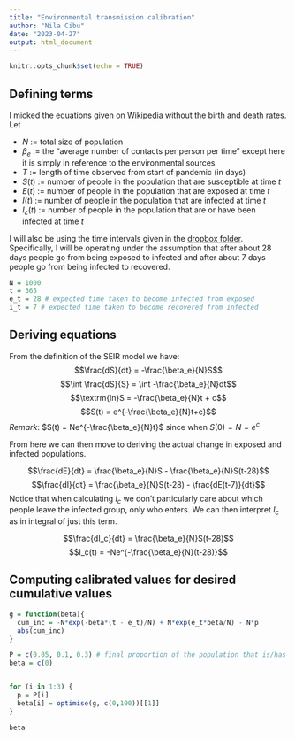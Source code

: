 ```yaml
---
title: "Environmental transmission calibration"
author: "Nila Cibu"
date: "2023-04-27"
output: html_document
---
```


```r
knitr::opts_chunk$set(echo = TRUE)
```

## Defining terms

I micked the equations given on [Wikipedia](https://en.wikipedia.org/wiki/Compartmental_models_in_epidemiology#The_SEIR_model) without the birth and death rates. Let

* $N$ := total size of population
* $\beta_e$ := the "average number of contacts per person per time" except here it is simply in reference to the environmental sources
* $T$ := length of time observed from start of pandemic (in days)
* $S(t)$ := number of people in the population that are susceptible at time $t$
* $E(t)$ := number of people in the population that are exposed at time $t$
* $I(t)$ := number of people in the population that are infected at time $t$
* $I_c(t)$ := number of people in the population that are or have been infected at time $t$

I will also be using the time intervals given in the [dropbox folder](https://www.dropbox.com/home/HEV%20transmission%20modeling?preview=seir+equations.docx&preview=seir+equations.docx). Specifically, I will be operating under the assumption that after about 28 days people go from being exposed to infected and after about 7 days people go from being infected to recovered.

```r
N = 1000
t = 365
e_t = 28 # expected time taken to become infected from exposed
i_t = 7 # expected time taken to become recovered from infected
```

## Deriving equations

From the definition of the SEIR model we have:
$$\frac{dS}{dt} = -\frac{\beta_e}{N}S$$
$$\int \frac{dS}{S} = \int -\frac{\beta_e}{N}dt$$
$$\textrm{ln}S = -\frac{\beta_e}{N}t + c$$
$$S(t) = e^{-\frac{\beta_e}{N}t+c}$$
_Remark_: $S(t) = Ne^{-\frac{\beta_e}{N}t}$ since when $S(0) = N = e^c$

From here we can then move to deriving the actual change in exposed and infected populations.

$$\frac{dE}{dt} = \frac{\beta_e}{N}S - \frac{\beta_e}{N}S(t-28)$$
$$\frac{dI}{dt} = \frac{\beta_e}{N}S(t-28) - \frac{dE(t-7)}{dt}$$
Notice that when calculating $I_c$ we don't particularly care about which people leave the infected group, only who enters. We can then interpret $I_c$ as in integral of just this term.

$$\frac{dI_c}{dt} = \frac{\beta_e}{N}S(t-28)$$
$$I_c(t) = -Ne^{-\frac{\beta_e}{N}(t-28)}$$

## Computing calibrated values for desired cumulative values

```r
g = function(beta){
  cum_inc = -N*exp(-beta*(t - e_t)/N) + N*exp(e_t*beta/N) - N*p
  abs(cum_inc)
}

P = c(0.05, 0.1, 0.3) # final proportion of the population that is/has been infected
beta = c(0)


for (i in 1:3) {
  p = P[i]
  beta[i] = optimise(g, c(0,100))[[1]]
}

beta
```
